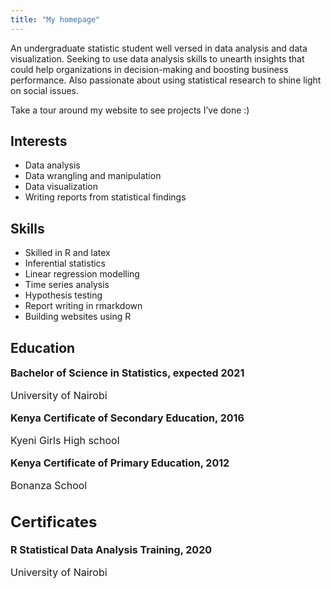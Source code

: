 ```yaml
---
title: "My homepage"
---
```

An undergraduate statistic student well versed in data analysis and data visualization. Seeking to use data analysis skills to unearth insights that could help organizations in decision-making and boosting business performance. Also passionate about using statistical research to shine light on social issues. 

Take a tour around my website to see projects I've done :)

## Interests

 * Data analysis
 * Data wrangling and manipulation
 * Data visualization
 * Writing reports from statistical findings 
 
## Skills

* Skilled in R and latex
* Inferential statistics
* Linear regression modelling
* Time series analysis
* Hypothesis testing
* Report writing in rmarkdown
* Building websites using R
 
## Education

<i class="fa fa-graduation-cap"></i><font size="3"> **Bachelor of Science in Statistics, expected 2021**

University of Nairobi

<i class="fa fa-graduation-cap"></i><font size="3"> **Kenya Certificate of Secondary Education, 2016**

Kyeni Girls High school

<i class="fa fa-graduation-cap"></i><font size="3"> **Kenya Certificate of Primary Education, 2012** </font> 

Bonanza School

## Certificates

<i class="fa fa-award"></i><font size="3"> **R Statistical Data Analysis Training, 2020**

University of Nairobi





